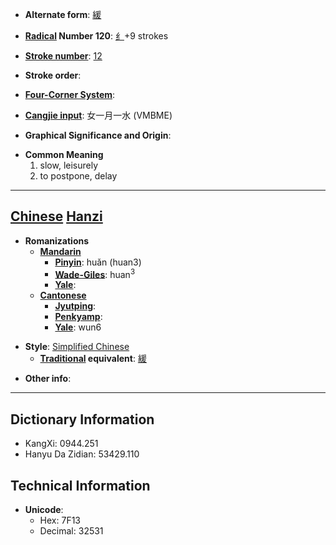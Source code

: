 * '''Alternate form''': [[緩]]

* '''[[Wiktionary:Chinese radical index| Radical]] Number 120''': [[Wiktionary:Chinese radical index 纟|纟]]+9 strokes

* '''[[Wiktionary:Chinese total strokes index|Stroke number]]''': [[Wiktionary:Chinese total strokes index 12|12]]

* '''Stroke order''': 

* '''[[Wiktionary:Chinese four corner index|Four-Corner System]]''': 

* '''[[Wiktionary:Chinese Cangjie index|Cangjie input]]''': 女一月一水 (VMBME)

* '''Graphical Significance and Origin''': 

* '''Common Meaning'''
*#slow, leisurely
*# to postpone, delay


----

== [[Chinese]] [[Hanzi]] ==

* '''Romanizations'''
** '''[[Mandarin]]'''
*** '''[[Pinyin]]''': huǎn (huan3)
*** '''[[Wade-Giles]]''': huan<sup>3</sup>
*** '''[[Yale]]''': 
** '''[[Cantonese]]'''
*** '''[[Jyutping]]''':
*** '''[[Penkyamp]]''': 
*** '''[[Yale]]''': wun6

* '''Style''': [[Simplified Chinese]] 
** '''[[Traditional Chinese|Traditional]] equivalent''': [[緩]]

* '''Other info''': 

----

== Dictionary Information ==

* KangXi: 0944.251
* Hanyu Da Zidian: 53429.110

== Technical Information ==

* '''Unicode''':
** Hex: 7F13
** Decimal: 32531